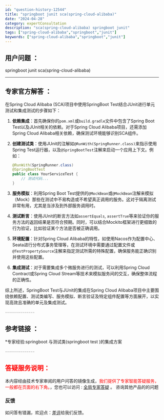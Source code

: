 ```yaml
---
id: "question-history-12544"
title: "springboot junit sca(spring-cloud-alibaba)"
date: "2024-04-28"
category: expertConsultation
description: "sca(spring-cloud-alibaba) springboot junit"
tags: ["spring-cloud-alibaba","springboot","junit"]
keywords: ["spring-cloud-alibaba","springboot","junit"]
---
```


## 用户问题 ： 
 springboot junit sca(spring-cloud-alibaba) 

---------------
## 专家官方解答 ：

在Spring Cloud Alibaba (SCA)项目中使用SpringBoot Test结合JUnit进行单元测试和集成测试的步骤如下：

1. **依赖集成**：首先确保你的`pom.xml`或`build.gradle`文件中包含了Spring Boot Test以及JUnit相关的依赖。对于Spring Cloud Alibaba项目，还需添加Spring Cloud Alibaba相关依赖，确保测试环境能够识别SCA组件。

2. **创建测试类**：使用JUnit的注解如`@RunWith(SpringRunner.class)`来指示使用Spring Test运行器，以及`@SpringBootTest`注解来启动一个应用上下文。例如：
   ```java
   @RunWith(SpringRunner.class)
   @SpringBootTest
   public class YourServiceTest {
       // 测试代码...
   }
   ```

3. **服务模拟**：利用Spring Boot Test提供的`@MockBean`或`@MockBean`注解来模拟（Mock）那些在测试中不易构造或不希望真正调用的服务。这对于隔离测试非常有用，尤其是当涉及到外部服务调用时。

4. **测试断言**：使用JUnit的断言方法如`assertEquals`, `assertTrue`等来验证你的服务方法的返回结果是否符合预期。同时，可以结合Mockito框架进行更细致的行为验证，比如验证某个方法是否被正确调用。

5. **环境配置**：针对Spring Cloud Alibaba的特性，如使用Nacos作为配置中心、Seata进行分布式事务管理等，在测试环境中需要通过配置文件或`@TestPropertySource`注解来指定测试所需的特殊配置，确保服务能正确识别并使用这些配置。

6. **集成测试**：对于需要集成多个微服务进行的测试，可以利用Spring Cloud Contract或Spring Cloud Stream等技术来模拟服务间的交互，确保整体流程的正确性。

综上所述，SpringBoot Test与JUnit的集成在Spring Cloud Alibaba项目中主要围绕依赖配置、测试类编写、服务模拟、断言验证及特定组件配置等方面展开，以实现高效且准确的单元及集成测试。


<font color="#949494">---------------</font> 


## 参考链接 ：

*专家经验:springboot 与测试类(springboot test )的集成方案 


 <font color="#949494">---------------</font> 
 


## <font color="#FF0000">答疑服务说明：</font> 

本内容经由技术专家审阅的用户问答的镜像生成，<font color="#FF0000">我们提供了专家智能答疑服务，一般都在页面的右下角。</font>，您也可以访问 : [全局专家答疑](https://opensource.alibaba.com/chatBot) 。 咨询其他产品的的问题

### 反馈
如问答有错漏，欢迎点：[差评](https://ai.nacos.io/user/feedbackByEnhancerGradePOJOID?enhancerGradePOJOId=12637)给我们反馈。
